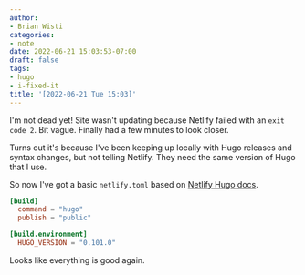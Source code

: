 ```yaml
---
author:
- Brian Wisti
categories:
- note
date: 2022-06-21 15:03:53-07:00
draft: false
tags:
- hugo
- i-fixed-it
title: '[2022-06-21 Tue 15:03]'
---
```


I'm not dead yet! Site wasn't updating because Netlify failed with an `exit
code 2`. Bit vague. Finally had a few minutes to look closer.

<!--more-->

Turns out it's because I've been keeping up locally with Hugo releases and
syntax changes, but not telling Netlify. They need the same version of Hugo
that I use.

So now I've got a basic `netlify.toml` based on [Netlify Hugo
docs][netlify-hugo].

[netlify-hugo]: https://docs.netlify.com/integrations/frameworks/hugo/

```toml
[build]
  command = "hugo"
  publish = "public"

[build.environment]
  HUGO_VERSION = "0.101.0"
```

Looks like everything is good again.